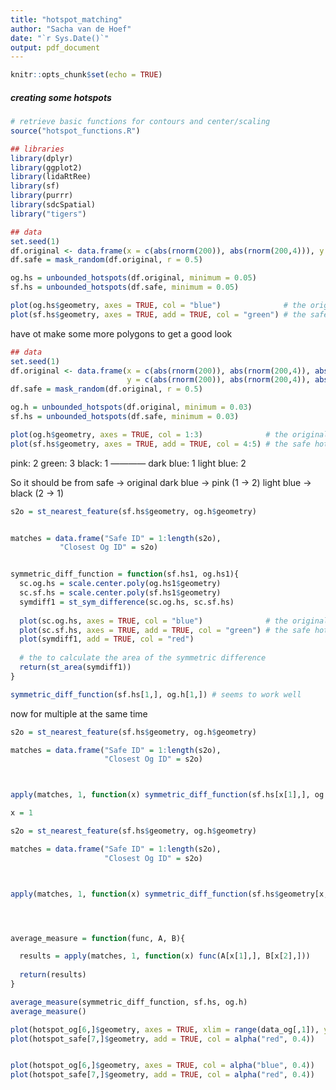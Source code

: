 ---
title: "hotspot_matching"
author: "Sacha van de Hoef"
date: "`r Sys.Date()`"
output: pdf_document
---

```{r setup, include=FALSE}
knitr::opts_chunk$set(echo = TRUE)
```

##### creating some hotspots
```{r}
# retrieve basic functions for contours and center/scaling
source("hotspot_functions.R")

## libraries
library(dplyr)
library(ggplot2)
library(lidaRtRee)
library(sf)
library(purrr)
library(sdcSpatial)
library("tigers")

## data
set.seed(1)
df.original <- data.frame(x = c(abs(rnorm(200)), abs(rnorm(200,4))), y = c(abs(rnorm(200)), abs(rnorm(200,4))))
df.safe = mask_random(df.original, r = 0.5)

og.hs = unbounded_hotspots(df.original, minimum = 0.05)
sf.hs = unbounded_hotspots(df.safe, minimum = 0.05)

plot(og.hs$geometry, axes = TRUE, col = "blue")              # the original hotspots
plot(sf.hs$geometry, axes = TRUE, add = TRUE, col = "green") # the safe hotspots
```
have ot make some more polygons to get a good look
```{r}
## data
set.seed(1)
df.original <- data.frame(x = c(abs(rnorm(200)), abs(rnorm(200,4)), abs(rnorm(200,10))), 
                          y = c(abs(rnorm(200)), abs(rnorm(200,4)), abs(rnorm(200,1))))
df.safe = mask_random(df.original, r = 0.5)

og.h = unbounded_hotspots(df.original, minimum = 0.03)
sf.hs = unbounded_hotspots(df.safe, minimum = 0.03)

plot(og.h$geometry, axes = TRUE, col = 1:3)              # the original hotspots
plot(sf.hs$geometry, axes = TRUE, add = TRUE, col = 4:5) # the safe hotspots

```
pink: 2
green: 3
black: 1
------------
dark blue: 1
light blue: 2

So it should be from safe -> original
dark blue -> pink (1 -> 2)
light blue -> black (2 -> 1)
```{r}
s2o = st_nearest_feature(sf.hs$geometry, og.h$geometry)


matches = data.frame("Safe ID" = 1:length(s2o),
           "Closest Og ID" = s2o)


symmetric_diff_function = function(sf.hs1, og.hs1){
  sc.og.hs = scale.center.poly(og.hs1$geometry)
  sc.sf.hs = scale.center.poly(sf.hs1$geometry)
  symdiff1 = st_sym_difference(sc.og.hs, sc.sf.hs)
  
  plot(sc.og.hs, axes = TRUE, col = "blue")              # the original hotspots
  plot(sc.sf.hs, axes = TRUE, add = TRUE, col = "green") # the safe hotspots
  plot(symdiff1, add = TRUE, col = "red")
  
  # the to calculate the area of the symmetric difference
  return(st_area(symdiff1))
}

symmetric_diff_function(sf.hs[1,], og.h[1,]) # seems to work well
```

now for multiple at the same time
```{r}
s2o = st_nearest_feature(sf.hs$geometry, og.h$geometry)

matches = data.frame("Safe ID" = 1:length(s2o),
                     "Closest Og ID" = s2o)



apply(matches, 1, function(x) symmetric_diff_function(sf.hs[x[1],], og.h[x[2],]))

x = 1


```


```{r}
s2o = st_nearest_feature(sf.hs$geometry, og.h$geometry)

matches = data.frame("Safe ID" = 1:length(s2o),
                     "Closest Og ID" = s2o)



apply(matches, 1, function(x) symmetric_diff_function(sf.hs$geometry[x,], og.h$geometry[x,]))




average_measure = function(func, A, B){

  results = apply(matches, 1, function(x) func(A[x[1],], B[x[2],]))
  
  return(results)
}

average_measure(symmetric_diff_function, sf.hs, og.h)
average_measure()


```





```{r}
plot(hotspot_og[6,]$geometry, axes = TRUE, xlim = range(data_og[,1]), ylim = range(data_og[,2]), col = alpha("blue", 0.4))
plot(hotspot_safe[7,]$geometry, add = TRUE, col = alpha("red", 0.4))


plot(hotspot_og[6,]$geometry, axes = TRUE, col = alpha("blue", 0.4))
plot(hotspot_safe[7,]$geometry, add = TRUE, col = alpha("red", 0.4))


```





















